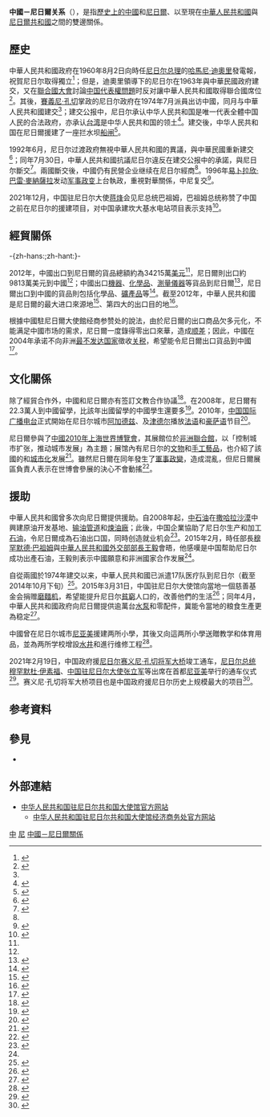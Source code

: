 {{NoteTA|G1=地名}}
{{not|中華民國與尼日關係}}
{{Dablink|關於其他「中」字國家與「尼」字國家的外交關係，詳見'''[[中尼關係|中尼關係 (消歧義)]]'''。}}
{{Infobox bilateral relations
|title=中國－尼日爾
|party1=China
|party2=Niger
|map=China Niger Locator.png
|envoytitle1=[[中國駐尼日爾大使列表|大使]]
|envoy1=[[蒋烽|蒋烽]]
|envoytitle2=[[尼日爾駐華大使列表|大使]]
|envoy2=[[伊努萨·穆斯塔法|伊努萨·穆斯塔法]]<ref>{{cite web |title = 驻华大使到任顺序及递交国书日期 |url = https://www.mfa.gov.cn/web/lbfw_673061/fgzl_673083/202201/t20220114_10495616.shtml |publisher = 中华人民共和国外交部 }}</ref>
|mission1=[[中國駐尼日爾大使館|中國駐尼日爾大使館]]
|mission2=[[尼日爾駐華大使館|尼日爾駐華大使館]]
}}
'''中國－尼日爾关系'''（{{lang-fr|Relations entre la Chine et la Niger}}），是指[[中國歷史|歷史上的中國]]和[[尼日爾歷史|尼日爾]]、以至現在[[中華人民共和國|中華人民共和國]]與[[尼日爾共和國|尼日爾共和國]]之間的雙邊關係。

== 歷史 ==
中華人民共和國政府在1960年8月2日向時任[[尼日尔总理|尼日尔总理]]的[[哈馬尼·迪奧里|哈馬尼·迪奧里]]發電報，祝賀尼日尔取得獨立<ref>{{cite journal|title=國務院總理周恩來祝賀尼日爾共和國獨立給尼日爾共和國总理阿馬尼·迪奧里的電文|journal=中華人民共和國國務院公報|year=1960|url=http://www.gov.cn/gongbao/shuju/1960/gwyb196026.pdf|access-date=2015-04-08|archive-date=2015-05-07|archive-url=https://web.archive.org/web/20150507155323/http://www.gov.cn/gongbao/shuju/1960/gwyb196026.pdf|dead-url=no}}</ref>；但是，迪奧里領導下的尼日尔在1963年與中華民國政府建交，又在[[聯合國大會|聯合國大會]]討論[[中國與聯合國關係|中国代表權問題]]时反对讓中華人民共和國取得聯合國席位<ref name=political>{{cite web|title=政治关系|url=http://ne.mofcom.gov.cn/aarticle/zxhz/hzjj/200210/20021000044060.html|publisher=中华人民共和国驻尼日尔共和国大使馆经济商务参赞处|accessdate=2015-04-07|archiveurl=https://web.archive.org/web/20090505141340/http://ne.mofcom.gov.cn/aarticle/zxhz/hzjj/200210/20021000044060.html|archivedate=2009-05-05|deadurl=no|date=2006-07-17}}</ref>。其後，[[賽義尼·孔切|賽義尼·孔切]]掌政的尼日尔政府在1974年7月派員出访中國，同月与中華人民共和國建交<ref name=political/>；建交公报中，尼日尔承认中华人民共和国是唯一代表全體中国人民的合法政府，亦承认[[台湾|台湾]]是中华人民共和国的领土<ref name="still">{{cite book|author=中华人民共和国外交部外交史硏究室|title=中国外交概览|year=1993|publisher=世界知识出版社}}</ref>{{Rp|187}}。建交後，中华人民共和国在尼日爾援建了一座拦水坝[[船闸|船闸]]<ref>{{cite book|author=中華人民共和國外交部政策研究室|title=中国外交|year=1998|publisher=世界知识出版社}}</ref>{{Rp|274}}。

1992年6月，尼日尔过渡政府無視中華人民共和國的異議，與中華民國重新建交<ref name=two>{{cite book|title=中国外交官在非洲|year=2005|publisher=上海人民出版社}}{{Rp|needed=1}}</ref>；同年7月30日，中華人民共和國抗議尼日尔違反在建交公报中的承諾，與尼日尔斷交<ref>{{cite book|title=中共於國際雙邊關係中對台灣地位等問題的主張之研究: 1949年10月-1996年3月|year=1996|publisher=國立政治大學國際關係研究中心}}</ref>{{Rp|71}}。兩國斷交後，中國仍有民營企业继续在尼日尔經商<ref name="still"/>{{Rp|187}}。1996年[[易卜拉欣·巴雷·麥納薩拉|易卜拉欣·巴雷·麥納薩拉]]发动[[军事政变|军事政变]]上台執政，重視對華關係，中尼复交<ref>{{cite book|title=新华月报, 第 633-638 期|year=1997|publisher=人民出版社}}</ref>{{Rp|190}}。

2021年12月，中国驻尼日尔大使[[蒋烽|蒋烽]]会见尼总统巴祖姆，巴祖姆总统称赞了中国之前在尼日尔的援建项目，对中国承建坎大基水电站项目表示支持<ref>{{Cite web|title=驻尼日尔大使蒋烽会见尼总统巴祖姆 — 中华人民共和国外交部|url=https://www.fmprc.gov.cn/zwbd_673032/wshd_673034/202112/t20211204_10462442.shtml|access-date=2021-12-07|work=www.fmprc.gov.cn}}</ref>。

== 經貿關係 ==
-{zh-hans:{{Gallery|footer=数据來源：Observatory of Economic Complexity|width=300|height=250|align=center|lines=1|File:尼日尔出口目的地 (SC).png|尼日尔主要出口目的地|File:尼日尔进口来源地 (SC).png|尼日尔主要进口来源地}};zh-hant:{{Gallery|footer=資料來源：Observatory of Economic Complexity|width=300|height=250|align=center|lines=1|File:尼日爾出口目的地 (TC).png|尼日爾主要出口目的地|File:尼日爾進口來源地 (TC).png|尼日爾主要進口來源地}}}-

2012年，中國出口到尼日爾的貨品總額約為34215萬[[美元|美元]]<ref name=CtoN/>，尼日爾則出口約9813萬美元到中國<ref name=NtoC/>；中國出口[[機器|機器]]、[[化學品|化學品]]、[[測量儀器|測量儀器]]等貨品到尼日爾<ref>{{cite web|author=Alexander Simoes|title=Products that China exports to Niger (2012)|url=http://atlas.media.mit.edu/en/explore/tree_map/hs/export/chn/ner/show/2012/|publisher=Observatory of Economic Complexity|accessdate=2015-04-07}}</ref>，尼日爾出口到中國的貨品則包括化學品、[[礦產品|礦產品]]等<ref>{{cite web|author=Alexander Simoes|title=Products that Niger exports to China (2012)|url=http://atlas.media.mit.edu/en/explore/tree_map/hs/export/ner/chn/show/2012/|publisher=Observatory of Economic Complexity|accessdate=2015-04-07}}</ref>。截至2012年，中華人民共和國是尼日爾的最大进口來源地<ref name=CtoN>{{cite web|author=Alexander Simoes|title=Import origins of Niger (2012)|url=http://atlas.media.mit.edu/en/explore/tree_map/hs/import/ner/show/all/2012/|publisher=Observatory of Economic Complexity|accessdate=2015-04-07}}</ref>、第四大的出口目的地<ref name=NtoC>{{cite web|author=Alexander Simoes|title=Export destinations of Niger (2012)|url=http://atlas.media.mit.edu/en/explore/tree_map/hs/export/ner/show/all/2012/|publisher=Observatory of Economic Complexity|accessdate=2015-04-07}}</ref>。

根據中國駐尼日爾大使館经商参赞处的說法，由於尼日爾的出口商品欠多元化，不能满足中國市场的需求，尼日爾一度錄得零出口來華，造成[[顺差|顺差]]；因此，中國在2004年承诺不向非洲[[最不发达国家|最不发达国家]]徵收[[关税|关税]]，希望能令尼日爾出口貨品到中國<ref>{{cite web|title=中尼贸易|url=http://ne.mofcom.gov.cn/article/zxhz/sbmy/200210/20021000044061.shtml|publisher=中华人民共和国驻尼日尔共和国大使馆经济商务参赞处|accessdate=2015-04-07|archiveurl=https://web.archive.org/web/20150407153753/http://ne.mofcom.gov.cn/article/zxhz/sbmy/200210/20021000044061.shtml|archivedate=2015-04-07|date=2005-11-28|deadurl=no}}</ref>。

== 文化關係 ==
除了經貿合作外，中國和尼日爾亦有签訂文教合作协議<ref>{{cite web|title=中国同尼日尔的关系|url=http://ne.chineseembassy.org/chn/zngx/t843214.htm|publisher=中华人民共和国驻尼日尔共和国大使馆|accessdate=2015-04-08|date=2011-07-27|archive-date=2015-04-14|archive-url=https://web.archive.org/web/20150414032310/http://ne.chineseembassy.org/chn/zngx/t843214.htm|dead-url=no}}</ref>。在2008年，尼日爾有22.3萬人到中國留學，比該年出國留學的中國學生還要多<ref>{{cite news|author=梅新育|title=中國：最大出口國和貿易保護最大受害國|url=http://hk.crntt.com/doc/1012/8/0/0/101280011.html?coluid=7&kindid=0&docid=101280011|accessdate=2015-04-08|newspaper=上海證券報|date=2010-04-05|archiveurl=https://web.archive.org/web/20150408055344/http://hk.crntt.com/doc/1012/8/0/0/101280011.html?coluid=7&kindid=0&docid=101280011|archivedate=2015-04-08|deadurl=yes}}</ref>。2010年，[[中国国际广播电台|中国国际广播电台]]正式開始在尼日尔城市[[阿加德兹|阿加德兹]]、{{link-en|马拉迪 (尼日尔)|Maradi, Niger|马拉迪}}及[[津德尔|津德尔]]播放[[法语|法语]]和[[豪萨语|豪萨语]]节目<ref>{{cite news|author=祖国斌 (编)|author2=姜涛|author3=热西提|title=中国国际广播电台在尼日尔三个城市调频台正式开播|url=http://gb.cri.cn/27824/2010/08/09/107s2949445.htm|accessdate=2015-04-08|newspaper=国际在线|date=2010-08-09|archiveurl=https://web.archive.org/web/20130514071007/http://gb.cri.cn/27824/2010/08/09/107s2949445.htm|archivedate=2013-05-14|deadurl=no}}</ref>。

尼日爾參與了[[中國2010年上海世界博覽會|中國2010年上海世界博覽會]]，其展館位於[[中國2010年上海世界博覽會非洲聯合館|非洲聯合館]]，以「控制城市扩张，推动城市发展」為主題；展馆內有尼日尔的[[文物|文物]]和[[手工藝品|手工藝品]]，也介紹了該國的{{link-en|尼日爾農業|Agriculture in Niger|農業}}和[[城市化|城市化]]发展<ref>{{cite web|title=尼日尔馆|url=http://www.expo2010.cn/c/gj_tpl_1974.htm|publisher=世博网|accessdate=2015-04-08|archiveurl=https://web.archive.org/web/20140704230115/http://www.expo2010.cn/c/gj_tpl_1974.htm|archivedate=2014-07-04|deadurl=yes}}</ref>。雖然尼日爾在同年發生了[[軍事政變|軍事政變]]，造成混亂，但尼日爾展區負責人表示在世博會參展的決心不會動搖<ref>{{cite news|author=翟慧慧 (編)|author2=曹玲娟|author3=王有佳|title=[組圖]上海世博的新面孔|url=http://media.people.com.cn/BIG5/11187209.html|accessdate=2015-04-08|newspaper=人民網|date=2010-03-22|archiveurl=https://web.archive.org/web/20150408071647/http://media.people.com.cn/BIG5/11187209.html|archivedate=2015-04-08|deadurl=no}}</ref>。

== 援助 ==
中華人民共和國曾多次向尼日爾提供援助。自2008年起，[[中石油|中石油]]在[[撒哈拉沙漠|撒哈拉沙漠]]中興建原油开发基地、[[输油管道|输油管道]]和[[煉油廠|煉油廠]]；此後，中国企業協助了尼日尔生产和加工[[石油|石油]]，令尼日爾成為石油出口国，同時创造就业机会<ref name="oil">{{cite web|title=“中国帮助尼日尔圆了石油梦！”|url=http://ne.chineseembassy.org/chn/xwdt/t1235204.htm|publisher=中华人民共和国驻尼日尔共和国大使馆|accessdate=2015-04-08|archiveurl=https://web.archive.org/web/20150408020805/http://ne.chineseembassy.org/chn/xwdt/t1235204.htm|archivedate=2015-04-08|deadurl=no|date=2015-02-06}}</ref>。2015年2月，時任{{link-en|尼日尔外交、合作及非洲一体化部|Ministry of Foreign Affairs, Cooperation and African Integration (Niger)}}部長[[穆罕默德·巴祖姆|穆罕默德·巴祖姆]]與[[中華人民共和國外交部部長|中華人民共和國外交部部長]][[王毅|王毅]]會晤，他感嘆是中国帮助尼日尔成功出產石油，王毅則表示中國願意和非洲國家合作发展<ref name="oil"/>。

自從兩國於1974年建交以来，中華人民共和國已派遣17队医疗队到尼日尔（截至2014年10月下旬）<ref>{{cite web|author=蓝飞燕|title=第一附属医院第18批援助非洲尼日尔医疗队出征|url=http://www.gxmu.edu.cn/news/zhxw/201410/t20141020_44589.html|publisher=广西医科大学第一附属医院|accessdate=2015-04-08|archiveurl=https://web.archive.org/web/20150408014010/http://www.gxmu.edu.cn/news/zhxw/201410/t20141020_44589.html|archivedate=2015-04-08|deadurl=no|date=2014-10-20}}</ref>。2015年3月31日，中国驻尼日尔大使馆向當地一個慈善基金会捐赠[[研磨|磨麵机]]，希望能提升尼日尔[[貧窮|貧窮]]人口的{{link-en|生产能力|Productive capacity}}，改善他們的生活<ref>{{cite web|title=驻尼日尔使馆向尼“援助贫困家庭”基金会赠送一批磨面机|url=http://ne.chineseembassy.org/chn/xwdt/t1251125.htm|publisher=中华人民共和国驻尼日尔共和国大使馆|accessdate=2015-04-08|archiveurl=https://web.archive.org/web/20150408030215/http://ne.chineseembassy.org/chn/xwdt/t1251125.htm|archivedate=2015-04-08|date=2015-04-01|deadurl=no}}</ref>；同年4月，中華人民共和國政府向尼日爾提供逾萬台[[水泵|水泵]]和零配件，冀能令當地的粮食生產更為稳定<ref>{{cite web|title=驻尼日尔大使石虎出席中国政府援尼水泵交接仪式|url=http://ne.chineseembassy.org/chn/xwdt/t1252185.htm|publisher=中华人民共和国驻尼日尔共和国大使馆|accessdate=2015-04-08|archiveurl=https://web.archive.org/web/20150408031310/http://ne.chineseembassy.org/chn/xwdt/t1252185.htm|archivedate=2015-04-08|date=2015-04-04|deadurl=no}}</ref>。

中國曾在尼日尔城市[[尼亚美|尼亚美]]援建两所小學，其後又向這两所小學送贈教学和体育用品，並為两所学校增設[[水井|水井]]和進行维修工程<ref>{{cite web|title=驻尼日尔大使石虎出席我援尼小学维修工程和打井竣工仪式|url=http://www.fmprc.gov.cn/mfa_chn/zwbd_602255/gzhd_602266/t1210816.shtml|publisher=中华人民共和国驻尼日尔共和国大使馆|accessdate=2015-04-08|archiveurl=https://web.archive.org/web/20150408042213/http://www.fmprc.gov.cn/mfa_chn/zwbd_602255/gzhd_602266/t1210816.shtml|archivedate=2015-04-08|deadurl=no|date=2014-11-14}}</ref>。

2021年2月19日，中国政府援[[尼日尔|尼日尔]][[赛义尼·孔切将军大桥|赛义尼·孔切将军大桥]]竣工通车，[[尼日尔总统|尼日尔总统]][[穆罕默杜·伊素福|穆罕默杜·伊素福]]、[[中国驻尼日尔大使列表|中国驻尼日尔大使]][[张立军_(外交官)|张立军]]等出席在首都[[尼亞美|尼亚美]]举行的通车仪式<ref>{{Cite web|title=中国政府援尼日尔赛义尼·孔切将军大桥竣工通车-中新网|url=http://www.chinanews.com/gj/2021/02-19/9414033.shtml|accessdate=2021-03-09|work=中国新闻网}}</ref>。赛义尼·孔切将军大桥项目也是中国政府援尼日尔历史上规模最大的项目<ref>{{Cite web|title=尼日尔总统伊素福出席援尼日尔第三大桥项目通车仪式_张立军|url=https://www.sohu.com/a/www.sohu.com/a/451611766_654720|access-date=2021-12-07|work=www.sohu.com|language=en}}</ref>。

== 参考資料 ==
{{reflist|2}}

== 參見 ==
{{Portal box|國際關係|中國|中華人民共和國|尼日|非洲|image4=Flag of Niger.svg}}
* {{link-en|尼日爾外交|Foreign relations of Niger}}

== 外部連結 ==
* [http://ne.china-embassy.gov.cn/chn/ 中华人民共和国驻尼日尔共和国大使馆官方网站]{{zh-hans icon}}{{fr icon}}
** [http://ne.mofcom.gov.cn/ 中华人民共和国驻尼日尔共和国大使馆经济商务处官方网站]{{zh-hans icon}}

{{中華人民共和國外交}}
{{尼日爾外交}}
[[Category:尼日尔雙邊關係|中]]
[[Category:中非關係|尼]]
[[Category:中國－尼日爾關係|]]